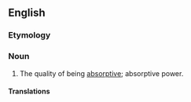 ==English==

===Etymology===
{{suffix|en|absorptive|ness}}

===Noun===
{{en-noun|-}}

# The quality of being [[absorptive]]; absorptive power.

====Translations====
{{trans-see|absorptivity}}